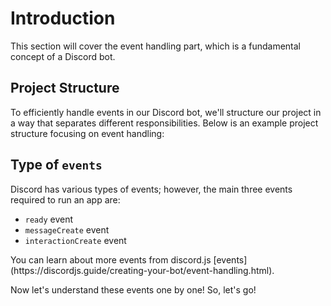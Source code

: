 
# Introduction

This section will cover the event handling part, which is a fundamental concept of a Discord bot.

## Project Structure

To efficiently handle events in our Discord bot, we'll structure our project in a way that separates different responsibilities. Below is an example project structure focusing on event handling:

<FileTree>
  <FileTree.Folder name="nsCore" defaultOpen>
    <FileTree.Folder name="src" defaultOpen>
      <FileTree.Folder name="configs">
        <FileTree.File name="botConfig.ts" />
        <FileTree.File name="metadata.ts" />
      </FileTree.Folder>
      <FileTree.Folder name="constants">
        <FileTree.File name="botConst.ts" />
      </FileTree.Folder>
      <FileTree.Folder name="interfaces">
        <FileTree.File name="Command.ts" />
        <FileTree.File name="ExtendedClient.ts" />
      </FileTree.Folder>
      <FileTree.Folder name="events"></FileTree.Folder>
    </FileTree.Folder>
  </FileTree.Folder>
</FileTree>

## Type of `events`

Discord has various types of events; however, the main three events required to run an app are:

- `ready` event
- `messageCreate` event
- `interactionCreate` event

<Callout type="info">
  You can learn about more events from discord.js
  [events](https://discordjs.guide/creating-your-bot/event-handling.html).
</Callout>

Now let's understand these events one by one! So, let's go!
